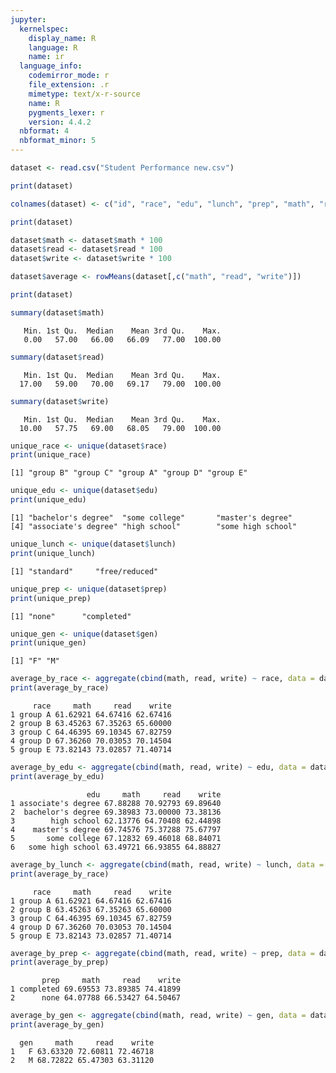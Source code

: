 ```yaml
---
jupyter:
  kernelspec:
    display_name: R
    language: R
    name: ir
  language_info:
    codemirror_mode: r
    file_extension: .r
    mimetype: text/x-r-source
    name: R
    pygments_lexer: r
    version: 4.4.2
  nbformat: 4
  nbformat_minor: 5
---
```


::: {#20341a45-e453-428a-bf16-4cbb9c075d96 .cell .code execution_count="1"}
``` R
dataset <- read.csv("Student Performance new.csv")
```
:::

::: {#a76eaf23-e864-47a8-ae5b-089efb5a22a0 .cell .code}
``` R
print(dataset)
```
:::

::: {#47b9d942-26e3-4a37-b563-ac645c1c457e .cell .code execution_count="3"}
``` R
colnames(dataset) <- c("id", "race", "edu", "lunch", "prep", "math", "read", "write", "gen")
```
:::

::: {#bd4099df-66df-45b8-8bbd-cc23f5ee53da .cell .code}
``` R
print(dataset)
```
:::

::: {#4d3996db-d7a1-44b7-909a-bbe5df06e6dd .cell .code execution_count="5"}
``` R
dataset$math <- dataset$math * 100
dataset$read <- dataset$read * 100
dataset$write <- dataset$write * 100
```
:::

::: {#d16dd64a-85b2-4bda-b314-f76a571ba141 .cell .code execution_count="8"}
``` R
dataset$average <- rowMeans(dataset[,c("math", "read", "write")])
```
:::

::: {#0fc3e759-68ec-4b7f-b036-d167488eb249 .cell .code}
``` R
print(dataset)
```
:::

::: {#d0b4668b-697a-451a-94f6-c2c93715307d .cell .code execution_count="11"}
``` R
summary(dataset$math)
```

::: {.output .display_data}
       Min. 1st Qu.  Median    Mean 3rd Qu.    Max. 
       0.00   57.00   66.00   66.09   77.00  100.00 
:::
:::

::: {#55f9015c-321e-402f-b7b8-4573ace656d5 .cell .code execution_count="12"}
``` R
summary(dataset$read)
```

::: {.output .display_data}
       Min. 1st Qu.  Median    Mean 3rd Qu.    Max. 
      17.00   59.00   70.00   69.17   79.00  100.00 
:::
:::

::: {#5e76f7ef-8eff-4dca-a320-d5b5990ab34e .cell .code execution_count="13"}
``` R
summary(dataset$write)
```

::: {.output .display_data}
       Min. 1st Qu.  Median    Mean 3rd Qu.    Max. 
      10.00   57.75   69.00   68.05   79.00  100.00 
:::
:::

::: {#42a4b787-074b-4a6e-9712-b3a8d7c9b06a .cell .code execution_count="17"}
``` R
unique_race <- unique(dataset$race)
print(unique_race)
```

::: {.output .stream .stdout}
    [1] "group B" "group C" "group A" "group D" "group E"
:::
:::

::: {#008fc996-d891-44b4-ad98-a408b979ce0c .cell .code execution_count="18"}
``` R
unique_edu <- unique(dataset$edu)
print(unique_edu)
```

::: {.output .stream .stdout}
    [1] "bachelor's degree"  "some college"       "master's degree"   
    [4] "associate's degree" "high school"        "some high school"  
:::
:::

::: {#af465eb2-1879-4433-883a-9050000df5b0 .cell .code execution_count="19"}
``` R
unique_lunch <- unique(dataset$lunch)
print(unique_lunch)
```

::: {.output .stream .stdout}
    [1] "standard"     "free/reduced"
:::
:::

::: {#ae8f7367-ec07-47c3-aa31-2237b0b0eb56 .cell .code execution_count="20"}
``` R
unique_prep <- unique(dataset$prep)
print(unique_prep)
```

::: {.output .stream .stdout}
    [1] "none"      "completed"
:::
:::

::: {#c03b1ba8-3044-44a1-aaf8-61ec959b7496 .cell .code execution_count="21"}
``` R
unique_gen <- unique(dataset$gen)
print(unique_gen)
```

::: {.output .stream .stdout}
    [1] "F" "M"
:::
:::

::: {#ed9fc43d-170f-4e7a-8cd8-496bfa94b277 .cell .code execution_count="25"}
``` R
average_by_race <- aggregate(cbind(math, read, write) ~ race, data = dataset, FUN = mean)
print(average_by_race)
```

::: {.output .stream .stdout}
         race     math     read    write
    1 group A 61.62921 64.67416 62.67416
    2 group B 63.45263 67.35263 65.60000
    3 group C 64.46395 69.10345 67.82759
    4 group D 67.36260 70.03053 70.14504
    5 group E 73.82143 73.02857 71.40714
:::
:::

::: {#9f10c82b-c403-40a1-81a5-cb3f28ee37d9 .cell .code execution_count="26"}
``` R
average_by_edu <- aggregate(cbind(math, read, write) ~ edu, data = dataset, FUN = mean)
print(average_by_edu)
```

::: {.output .stream .stdout}
                     edu     math     read    write
    1 associate's degree 67.88288 70.92793 69.89640
    2  bachelor's degree 69.38983 73.00000 73.38136
    3        high school 62.13776 64.70408 62.44898
    4    master's degree 69.74576 75.37288 75.67797
    5       some college 67.12832 69.46018 68.84071
    6   some high school 63.49721 66.93855 64.88827
:::
:::

::: {#9b45f2b6-fe8d-4b8e-ae22-d3c5837a5f74 .cell .code execution_count="27"}
``` R
average_by_lunch <- aggregate(cbind(math, read, write) ~ lunch, data = dataset, FUN = mean)
print(average_by_race)
```

::: {.output .stream .stdout}
         race     math     read    write
    1 group A 61.62921 64.67416 62.67416
    2 group B 63.45263 67.35263 65.60000
    3 group C 64.46395 69.10345 67.82759
    4 group D 67.36260 70.03053 70.14504
    5 group E 73.82143 73.02857 71.40714
:::
:::

::: {#f8226977-a58b-420d-9dd0-ce750a22d39d .cell .code execution_count="28"}
``` R
average_by_prep <- aggregate(cbind(math, read, write) ~ prep, data = dataset, FUN = mean)
print(average_by_prep)
```

::: {.output .stream .stdout}
           prep     math     read    write
    1 completed 69.69553 73.89385 74.41899
    2      none 64.07788 66.53427 64.50467
:::
:::

::: {#d8376311-3a6c-4a5f-b14a-d8be47cbae70 .cell .code execution_count="29"}
``` R
average_by_gen <- aggregate(cbind(math, read, write) ~ gen, data = dataset, FUN = mean)
print(average_by_gen)
```

::: {.output .stream .stdout}
      gen     math     read    write
    1   F 63.63320 72.60811 72.46718
    2   M 68.72822 65.47303 63.31120
:::
:::
